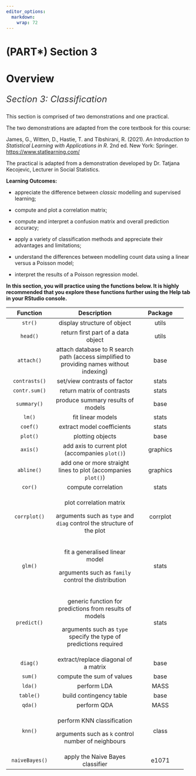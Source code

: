 ```yaml
---
editor_options: 
  markdown: 
    wrap: 72
---
```


# (PART\*) Section 3 {.unnumbered}

# Overview {.unnumbered}

::: {style="color: #333; font-size: 24px; font-style: italic; text-align: justify;"}
Section 3: Classification
:::

This section is comprised of two demonstrations and one practical.

The two demonstrations are adapted from the core textbook for this
course:

James, G., Witten, D., Hastie, T. and Tibshirani, R. (2021). *An
Introduction to Statistical Learning with Applications in R*. 2nd ed.
New York: Springer. <https://www.statlearning.com/>

The practical is adapted from a demonstration developed by Dr. Tatjana
Kecojevic, Lecturer in Social Statistics.

::: ilos
**Learning Outcomes:**

-   appreciate the difference between *classic* modelling and supervised
    learning;

-   compute and plot a correlation matrix;

-   compute and interpret a confusion matrix and overall prediction
    accuracy;

-   apply a variety of classification methods and appreciate their
    advantages and limitations;

-   understand the differences between modelling count data using a
    linear versus a Poisson model;

-   interpret the results of a Poisson regression model.
:::

**In this section, you will practice using the functions below. It is
highly recommended that you explore these functions further using the
Help tab in your RStudio console.**

+-----------------+--------------------------------+-----------------+
| Function        | Description                    | Package         |
+:===============:+:==============================:+:===============:+
| `str()`         | display structure of object    | utils           |
+-----------------+--------------------------------+-----------------+
| `head()`        | return first part of a data    | utils           |
|                 | object                         |                 |
+-----------------+--------------------------------+-----------------+
| `attach()`      | attach database to R search    | base            |
|                 | path (access simplified to     |                 |
|                 | providing names without        |                 |
|                 | indexing)                      |                 |
+-----------------+--------------------------------+-----------------+
| `contrasts()`   | set/view contrasts of factor   | stats           |
+-----------------+--------------------------------+-----------------+
| `contr.sum()`   | return matrix of contrasts     | stats           |
+-----------------+--------------------------------+-----------------+
| `summary()`     | produce summary results of     | base            |
|                 | models                         |                 |
+-----------------+--------------------------------+-----------------+
| `lm()`          | fit linear models              | stats           |
+-----------------+--------------------------------+-----------------+
| `coef()`        | extract model coefficients     | stats           |
+-----------------+--------------------------------+-----------------+
| `plot()`        | plotting objects               | base            |
+-----------------+--------------------------------+-----------------+
| `axis()`        | add axis to current plot       | graphics        |
|                 | (accompanies `plot()`)         |                 |
+-----------------+--------------------------------+-----------------+
| `abline()`      | add one or more straight lines | graphics        |
|                 | to plot (accompanies `plot()`) |                 |
+-----------------+--------------------------------+-----------------+
| `cor()`         | compute correlation            | stats           |
+-----------------+--------------------------------+-----------------+
| `corrplot()`    | plot correlation matrix        | corrplot        |
|                 |                                |                 |
|                 | arguments such as `type` and   |                 |
|                 | `diag` control the structure   |                 |
|                 | of the plot                    |                 |
+-----------------+--------------------------------+-----------------+
| `glm()`         | fit a generalised linear model | stats           |
|                 |                                |                 |
|                 | arguments such as `family`     |                 |
|                 | control the distribution       |                 |
+-----------------+--------------------------------+-----------------+
| `predict()`     | generic function for           | stats           |
|                 | predictions from results of    |                 |
|                 | models                         |                 |
|                 |                                |                 |
|                 | arguments such as `type`       |                 |
|                 | specify the type of            |                 |
|                 | predictions required           |                 |
+-----------------+--------------------------------+-----------------+
| `diag()`        | extract/replace diagonal of a  | base            |
|                 | matrix                         |                 |
+-----------------+--------------------------------+-----------------+
| `sum()`         | compute the sum of values      | base            |
+-----------------+--------------------------------+-----------------+
| `lda()`         | perform LDA                    | MASS            |
+-----------------+--------------------------------+-----------------+
| `table()`       | build contingency table        | base            |
+-----------------+--------------------------------+-----------------+
| `qda()`         | perform QDA                    | MASS            |
+-----------------+--------------------------------+-----------------+
| `knn()`         | perform KNN classification     | class           |
|                 |                                |                 |
|                 | arguments such as `k` control  |                 |
|                 | number of neighbours           |                 |
+-----------------+--------------------------------+-----------------+
| `naiveBayes()`  | apply the Naive Bayes          | e1071           |
|                 | classifier                     |                 |
+-----------------+--------------------------------+-----------------+
